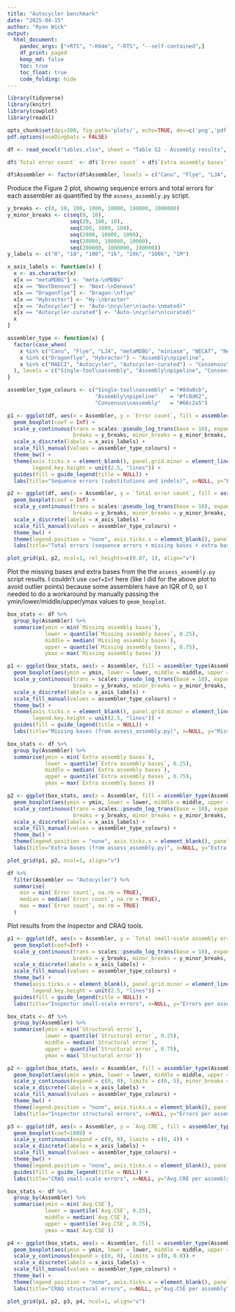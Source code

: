 ```yaml
---
title: "Autocycler benchmark"
date: "2025-04-15"
author: "Ryan Wick"
output:
  html_document:
    pandoc_args: ["+RTS", "-K64m", "-RTS", "--self-contained",]
    df_print: paged
    keep_md: false
    toc: true
    toc_float: true
    code_folding: hide
---
```


```r
library(tidyverse)
library(knitr)
library(cowplot)
library(readxl)

opts_chunk$set(dpi=300, fig.path='plots/', echo=TRUE, dev=c('png','pdf'), warning=FALSE, message=FALSE)
pdf.options(useDingbats = FALSE)
```


```r
df <- read_excel("tables.xlsx", sheet = "Table S2 - Assembly results", skip = 1)

df$`Total error count` <- df$`Error count` + df$`Extra assembly bases` + df$`Missing assembly bases`

df$Assembler <- factor(df$Assembler, levels = c("Canu", "Flye", "LJA", "metaMDBG", "miniasm", "NECAT", "NextDenovo", "Raven", "Wtdbg", "Dragonflye", "Hybracter", "MAECI", "Autocycler", "Autocycler-curated"))
```


Produce the Figure 2 plot, showing sequence errors and total errors for each assembler as quantified by the `assess_assembly.py` script.
```r
y_breaks <- c(0, 10, 100, 1000, 10000, 100000, 1000000)
y_minor_breaks <- c(seq(0, 10),
                    seq(20, 100, 10),
                    seq(200, 1000, 100),
                    seq(2000, 10000, 1000),
                    seq(20000, 100000, 10000),
                    seq(200000, 1000000, 100000))
y_labels <- c("0", "10", "100", "1k", "10k", "100k", "1M")

x_axis_labels <- function(x) {
  x <- as.character(x)
  x[x == "metaMDBG"] <- "meta-\nMDBG"
  x[x == "NextDenovo"] <- "Next-\nDenovo"
  x[x == "Dragonflye"] <- "Dragon-\nflye"
  x[x == "Hybracter"] <- "Hy-\nbracter"
  x[x == "Autocycler"] <- "Auto-\ncycler\n(auto-\nmated)"
  x[x == "Autocycler-curated"] <- "Auto-\ncycler\n(curated)"
  x
}

assembler_type <- function(x) {
  factor(case_when(
    x %in% c("Canu", "Flye", "LJA", "metaMDBG", "miniasm", "NECAT", "NextDenovo", "Raven", "Wtdbg") ~ "Single-tool\nassembly",
    x %in% c("Dragonflye", "Hybracter") ~ "Assembly\npipeline",
    x %in% c("MAECI", "Autocycler", "Autocycler-curated") ~ "Consensus\nassembly"
  ), levels = c("Single-tool\nassembly", "Assembly\npipeline", "Consensus\nassembly"))
}

assembler_type_colours <- c("Single-tool\nassembly" = "#8da0cb",
                            "Assembly\npipeline"    = "#fc8d62",
                            "Consensus\nassembly"   = "#66c2a5")

p1 <- ggplot(df, aes(x = Assembler, y = `Error count`, fill = assembler_type(Assembler))) +
  geom_boxplot(coef = Inf) +
  scale_y_continuous(trans = scales::pseudo_log_trans(base = 10), expand = c(0, 0), limits = c(0, 100000),
                     breaks = y_breaks, minor_breaks = y_minor_breaks, labels = y_labels) +
  scale_x_discrete(labels = x_axis_labels) +
  scale_fill_manual(values = assembler_type_colours) +
  theme_bw() +
  theme(axis.ticks.x = element_blank(), panel.grid.minor = element_line(size = 0.1),
        legend.key.height = unit(2.5, "lines")) +
  guides(fill = guide_legend(title = NULL)) +
  labs(title="Sequence errors (substitutions and indels)", x=NULL, y="Errors per assembly")

p2 <- ggplot(df, aes(x = Assembler, y = `Total error count`, fill = assembler_type(Assembler))) +
  geom_boxplot(coef = Inf) +
  scale_y_continuous(trans = scales::pseudo_log_trans(base = 10), expand = c(0, 0), limits = c(0, 1000000),
                     breaks = y_breaks, minor_breaks = y_minor_breaks, labels = y_labels) +
  scale_x_discrete(labels = x_axis_labels) +
  scale_fill_manual(values = assembler_type_colours) +
  theme_bw() +
  theme(legend.position = "none", axis.ticks.x = element_blank(), panel.grid.minor = element_line(size = 0.1)) +
  labs(title="Total errors (sequence errors + missing bases + extra bases)", x=NULL, y="Errors per assembly")

plot_grid(p1, p2, ncol=1, rel_heights=c(0.87, 1), align="v")
```


Plot the missing bases and extra bases from the the `assess_assembly.py` script results. I couldn't use `coef=Inf` here (like I did for the above plot to avoid outlier points) because some assemblers have an IQR of 0, so I needed to do a workaround by manually passing the ymin/lower/middle/upper/ymax values to `geom_boxplot`.
```r
box_stats <- df %>%
  group_by(Assembler) %>%
  summarise(ymin = min(`Missing assembly bases`),
            lower = quantile(`Missing assembly bases`, 0.25),
            middle = median(`Missing assembly bases`),
            upper = quantile(`Missing assembly bases`, 0.75),
            ymax = max(`Missing assembly bases`))

p1 <- ggplot(box_stats, aes(x = Assembler, fill = assembler_type(Assembler))) +
  geom_boxplot(aes(ymin = ymin, lower = lower, middle = middle, upper = upper, ymax = ymax), stat = "identity") +
  scale_y_continuous(trans = scales::pseudo_log_trans(base = 10), expand = c(0, 0), limits = c(0, 1000000),
                     breaks = y_breaks, minor_breaks = y_minor_breaks, labels = y_labels) +
  scale_x_discrete(labels = x_axis_labels) +
  scale_fill_manual(values = assembler_type_colours) +
  theme_bw() +
  theme(axis.ticks.x = element_blank(), panel.grid.minor = element_line(size = 0.1),
        legend.key.height = unit(2.5, "lines")) +
  guides(fill = guide_legend(title = NULL)) +
  labs(title="Missing bases (from assess_assembly.py)", x=NULL, y="Missing bases per assembly")

box_stats <- df %>%
  group_by(Assembler) %>%
  summarise(ymin = min(`Extra assembly bases`),
            lower = quantile(`Extra assembly bases`, 0.25),
            middle = median(`Extra assembly bases`),
            upper = quantile(`Extra assembly bases`, 0.75),
            ymax = max(`Extra assembly bases`))

p2 <- ggplot(box_stats, aes(x = Assembler, fill = assembler_type(Assembler))) +
  geom_boxplot(aes(ymin = ymin, lower = lower, middle = middle, upper = upper, ymax = ymax), stat = "identity") +
  scale_y_continuous(trans = scales::pseudo_log_trans(base = 10), expand = c(0, 0), limits = c(0, 1000000),
                     breaks = y_breaks, minor_breaks = y_minor_breaks, labels = y_labels) +
  scale_x_discrete(labels = x_axis_labels) +
  scale_fill_manual(values = assembler_type_colours) +
  theme_bw() +
  theme(legend.position = "none", axis.ticks.x = element_blank(), panel.grid.minor = element_line(size = 0.1)) +
  labs(title="Extra bases (from assess_assembly.py)", x=NULL, y="Extra bases per assembly")

plot_grid(p1, p2, ncol=1, align="v")
```

```r
df %>%
  filter(Assembler == "Autocycler") %>%
  summarise(
    min = min(`Error count`, na.rm = TRUE),
    median = median(`Error count`, na.rm = TRUE),
    max = max(`Error count`, na.rm = TRUE)
  )
```

Plot results from the Inspector and CRAQ tools.
```r
p1 <- ggplot(df, aes(x = Assembler, y = `Total small-scale assembly error`, fill = assembler_type(Assembler))) +
  geom_boxplot(coef=Inf) +
  scale_y_continuous(trans = scales::pseudo_log_trans(base = 10), expand = c(0, 0), limits = c(0, 10000),
                     breaks = y_breaks, minor_breaks = y_minor_breaks, labels = y_labels) +
  scale_x_discrete(labels = x_axis_labels) +
  scale_fill_manual(values = assembler_type_colours) +
  theme_bw() +
  theme(axis.ticks.x = element_blank(), panel.grid.minor = element_line(size = 0.1),
        legend.key.height = unit(2.5, "lines")) +
  guides(fill = guide_legend(title = NULL)) +
  labs(title="Inspector small-scale errors", x=NULL, y="Errors per assembly")

box_stats <- df %>%
  group_by(Assembler) %>%
  summarise(ymin = min(`Structural error`),
            lower = quantile(`Structural error`, 0.25),
            middle = median(`Structural error`),
            upper = quantile(`Structural error`, 0.75),
            ymax = max(`Structural error`))

p2 <- ggplot(box_stats, aes(x = Assembler, fill = assembler_type(Assembler))) +
  geom_boxplot(aes(ymin = ymin, lower = lower, middle = middle, upper = upper, ymax = ymax), stat = "identity") +
  scale_y_continuous(expand = c(0, 0), limits = c(0, 5), minor_breaks = NULL) +
  scale_x_discrete(labels = x_axis_labels) +
  scale_fill_manual(values = assembler_type_colours) +
  theme_bw() +
  theme(legend.position = "none", axis.ticks.x = element_blank(), panel.grid.minor = element_line(size = 0.1)) +
  labs(title="Inspector structural errors", x=NULL, y="Errors per assembly")

p3 <- ggplot(df, aes(x = Assembler, y = `Avg.CRE`, fill = assembler_type(Assembler))) +
  geom_boxplot(coef=1000) +
  scale_y_continuous(expand = c(0, 0), limits = c(0, 4)) +
  scale_x_discrete(labels = x_axis_labels) +
  scale_fill_manual(values = assembler_type_colours) +
  theme_bw() +
  theme(legend.position = "none", axis.ticks.x = element_blank(), panel.grid.minor = element_line(size = 0.1)) +
  guides(fill = guide_legend(title = NULL)) +
  labs(title="CRAQ small-scale errors", x=NULL, y="Avg.CRE per assembly")

box_stats <- df %>%
  group_by(Assembler) %>%
  summarise(ymin = min(`Avg.CSE`),
            lower = quantile(`Avg.CSE`, 0.25),
            middle = median(`Avg.CSE`),
            upper = quantile(`Avg.CSE`, 0.75),
            ymax = max(`Avg.CSE`))

p4 <- ggplot(box_stats, aes(x = Assembler, fill = assembler_type(Assembler))) +
  geom_boxplot(aes(ymin = ymin, lower = lower, middle = middle, upper = upper, ymax = ymax), stat = "identity") +
  scale_y_continuous(expand = c(0, 0), limits = c(0, 0.8)) +
  scale_x_discrete(labels = x_axis_labels) +
  scale_fill_manual(values = assembler_type_colours) +
  theme_bw() +
  theme(legend.position = "none", axis.ticks.x = element_blank(), panel.grid.minor = element_line(size = 0.1)) +
  labs(title="CRAQ structural errors", x=NULL, y="Avg.CSE per assembly")

plot_grid(p1, p2, p3, p4, ncol=1, align="v")
```

